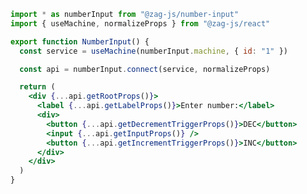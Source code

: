 ```jsx
import * as numberInput from "@zag-js/number-input"
import { useMachine, normalizeProps } from "@zag-js/react"

export function NumberInput() {
  const service = useMachine(numberInput.machine, { id: "1" })

  const api = numberInput.connect(service, normalizeProps)

  return (
    <div {...api.getRootProps()}>
      <label {...api.getLabelProps()}>Enter number:</label>
      <div>
        <button {...api.getDecrementTriggerProps()}>DEC</button>
        <input {...api.getInputProps()} />
        <button {...api.getIncrementTriggerProps()}>INC</button>
      </div>
    </div>
  )
}
```

